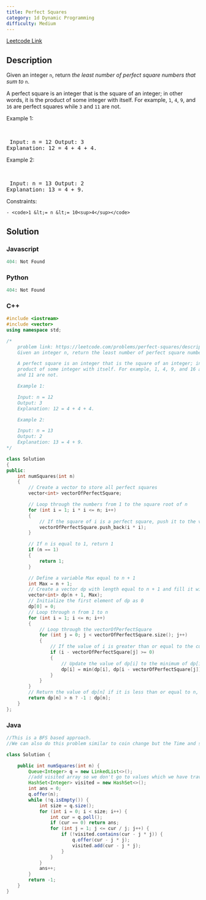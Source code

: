 ```yaml
---
title: Perfect Squares
category: 1d Dynamic Programming
difficulty: Medium
---
```


<Callout>

[Leetcode Link](https://leetcode.com/problems/perfect-squares)

</Callout>

## Description
Given an integer <code>n</code>, return *the least number of perfect square numbers that sum to* <code>n</code>.

A perfect square is an integer that is the square of an integer; in other words, it is the product of some integer with itself. For example, <code>1</code>, <code>4</code>, <code>9</code>, and <code>16</code> are perfect squares while <code>3</code> and <code>11</code> are not.

 
Example 1:

<br /><pre className="overflow-x-auto">
Input: n = 12
Output: 3
Explanation: 12 = 4 + 4 + 4.
</pre>

Example 2:

<br /><pre className="overflow-x-auto">
Input: n = 13
Output: 2
Explanation: 13 = 4 + 9.
</pre>

 
Constraints:


	- <code>1 &lt;= n &lt;= 10<sup>4</sup></code>



## Solution

### Javascript
```javascript
404: Not Found
```
### Python
```python
404: Not Found
```
### C++
```cpp
#include <iostream>
#include <vector>
using namespace std;

/*
    problem link: https://leetcode.com/problems/perfect-squares/description/
    Given an integer n, return the least number of perfect square numbers that sum to n.

    A perfect square is an integer that is the square of an integer; in other words, it is the
    product of some integer with itself. For example, 1, 4, 9, and 16 are perfect squares while 3
    and 11 are not.

    Example 1:

    Input: n = 12
    Output: 3
    Explanation: 12 = 4 + 4 + 4.

    Example 2:

    Input: n = 13
    Output: 2
    Explanation: 13 = 4 + 9.
*/

class Solution
{
public:
    int numSquares(int n)
    {
        // Create a vector to store all perfect squares
        vector<int> vectorOfPerfectSquare;

        // Loop through the numbers from 1 to the square root of n
        for (int i = 1; i * i <= n; i++)
        {
            // If the square of i is a perfect square, push it to the vector v
            vectorOfPerfectSquare.push_back(i * i);
        }

        // If n is equal to 1, return 1
        if (n == 1)
        {
            return 1;
        }

        // Define a variable Max equal to n + 1
        int Max = n + 1;
        // Create a vector dp with length equal to n + 1 and fill it with Max
        vector<int> dp(n + 1, Max);
        // Initialize the first element of dp as 0
        dp[0] = 0;
        // Loop through n from 1 to n
        for (int i = 1; i <= n; i++)
        {
            // Loop through the vectorOfPerfectSquare
            for (int j = 0; j < vectorOfPerfectSquare.size(); j++)
            {
                // If the value of i is greater than or equal to the current coin value
                if (i - vectorOfPerfectSquare[j] >= 0)
                {
                    // Update the value of dp[i] to the minimum of dp[i] and dp[i-vectorOfPerfectSquare[j]] + 1
                    dp[i] = min(dp[i], dp[i - vectorOfPerfectSquare[j]] + 1);
                }
            }
        }
        // Return the value of dp[n] if it is less than or equal to n, else return -1
        return dp[n] > n ? -1 : dp[n];
    }
};
```
### Java
```java
//This is a BFS based approach.
//We can also do this problem similar to coin change but the Time and space complexity will remain same (Just an extra queue in this one stil linear space).

class Solution {

    public int numSquares(int n) {
        Queue<Integer> q = new LinkedList<>();
        //add visited array so we don't go to values which we have traversed already (similar to dp) otherwise this will give tle
        HashSet<Integer> visited = new HashSet<>();
        int ans = 0;
        q.offer(n);
        while (!q.isEmpty()) {
            int size = q.size();
            for (int i = 0; i < size; i++) {
                int cur = q.poll();
                if (cur == 0) return ans;
                for (int j = 1; j <= cur / j; j++) {
                    if (!visited.contains(cur - j * j)) {
                        q.offer(cur - j * j);
                        visited.add(cur - j * j);
                    }
                }
            }
            ans++;
        }
        return -1;
    }
}

```


